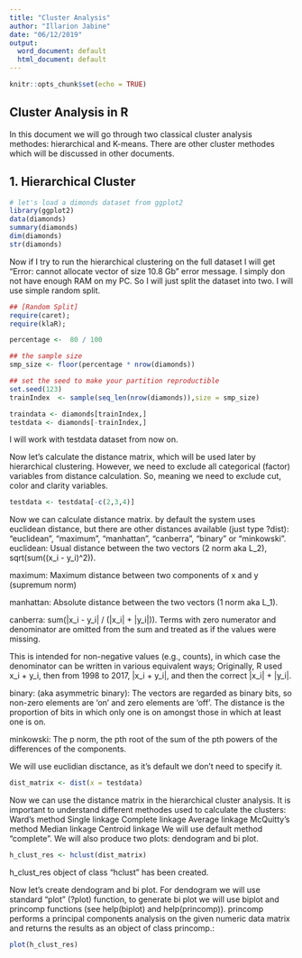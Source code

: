 ---
title: "Cluster Analysis"
author: "Illarion Jabine"
date: "06/12/2019"
output:
  word_document: default
  html_document: default
---

```{r setup, include=FALSE}
knitr::opts_chunk$set(echo = TRUE)
```

## Cluster Analysis in R 

In this document we will go through two classical cluster analysis methodes: hierarchical and  K-means. There are other cluster methodes which will be discussed in other documents.

## 1. Hierarchical Cluster 

```{r load, echo=TRUE}
# let's load a dimonds dataset from ggplot2 
library(ggplot2)
data(diamonds)
summary(diamonds)
dim(diamonds)
str(diamonds)
```

Now if I try to run the hierarchical clustering on the full dataset I will get "Error: cannot allocate vector of size 10.8 Gb" error message. I simply don not have enough RAM on my PC. So I will just split the dataset into two. I will use simple random split.


```{r split dataset, echo=TRUE}
## [Random Split]
require(caret);
require(klaR);

percentage <-  80 / 100

## the sample size
smp_size <- floor(percentage * nrow(diamonds))

## set the seed to make your partition reproductible
set.seed(123)
trainIndex  <- sample(seq_len(nrow(diamonds)),size = smp_size)

traindata <- diamonds[trainIndex,]
testdata <- diamonds[-trainIndex,]
```

I will work with testdata dataset from now on.

Now let's calculate the distance matrix, which will be used later by hierarchical clustering. However, we need to exclude all categorical (factor) variables from distance calculation. So, meaning we need to exclude cut, color and clarity variables.

```{r exclude factors, echo=TRUE}

testdata <- testdata[-c(2,3,4)]
```

Now we can calculate distance matrix. by default the system uses euclidean distance, but there are other distances available (just type ?dist): "euclidean", "maximum", "manhattan", "canberra", "binary" or "minkowski".
euclidean:
Usual distance between the two vectors (2 norm aka L_2), sqrt(sum((x_i - y_i)^2)).

maximum:
Maximum distance between two components of x and y (supremum norm)

manhattan:
Absolute distance between the two vectors (1 norm aka L_1).

canberra:
sum(|x_i - y_i| / (|x_i| + |y_i|)). Terms with zero numerator and denominator are omitted from the sum and treated as if the values were missing.

This is intended for non-negative values (e.g., counts), in which case the denominator can be written in various equivalent ways; Originally, R used x_i + y_i, then from 1998 to 2017, |x_i + y_i|, and then the correct |x_i| + |y_i|.

binary:
(aka asymmetric binary): The vectors are regarded as binary bits, so non-zero elements are ‘on’ and zero elements are ‘off’. The distance is the proportion of bits in which only one is on amongst those in which at least one is on.

minkowski:
The p norm, the pth root of the sum of the pth powers of the differences of the components.

We will use euclidian disctance, as it's default we don't need to specify it.

```{r echo=TRUE}
dist_matrix <- dist(x = testdata)
```

Now we can use the distance matrix in the hierarchical cluster analysis. It is important to understand different methodes used to calculate the clusters:
Ward's method
Single linkage
Complete linkage
Average linkage
McQuitty's method
Median linkage
Centroid linkage
We will use default method "complete".
We will also produce two plots: dendogram and bi plot.

```{r cluster analysis, message=FALSE, warning=FALSE}

h_clust_res <- hclust(dist_matrix)

```
h_clust_res object of class "hclust" has been created.

Now let's create dendogram and bi plot.
For dendogram we will use standard "plot" (?plot) function, to generate bi plot we will use biplot and princomp functions (see help(biplot) and help(princomp)). princomp performs a principal components analysis on the given numeric data matrix and returns the results as an object of class princomp.:

```{r cluster analysis plots, message=FALSE, warning=FALSE}
plot(h_clust_res)

```

